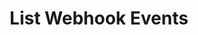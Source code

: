 ---
title: List Webhook Events
openapi: get /webhook_events
description: Get a list of all webhook events associated with your account.
---
